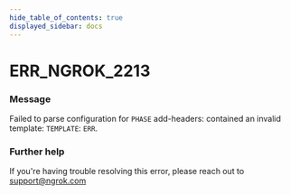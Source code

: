 ```yaml
---
hide_table_of_contents: true
displayed_sidebar: docs
---
```



# ERR_NGROK_2213

### Message
Failed to parse configuration for `PHASE` add-headers: contained an invalid template: `TEMPLATE`: `ERR`.

<ErrorDetails error='err_ngrok_2213' />


### Further help
If you're having trouble resolving this error, please reach out to [support@ngrok.com](mailto:support@ngrok.com?subject=Help%20with%20ERR_NGROK_2213)

